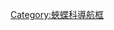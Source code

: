 {{Navbox
|name  = 絲蛺蝶亞科
|title = [[絲蛺蝶亞科]]
|state = {{{state|autocollapse}}}
|listclass = hlist

|above = [[蝴蝶]]⊇[[鳳蝶總科]]⊇[[蛺蝶科]]⊇蛺蝶演化支⊇[[絲蛺蝶亞科]]:

|group1 = [[坎蛺蝶屬]]<br />''Chersonesia''
| group1style = background:; 
|list1  = 
* [[中坎蛺蝶]] ''C. intermedia''
* [[尼斯坎蛺蝶]] ''C. nicevillei''
* [[波坎蛺蝶]] ''C. peraka''
* [[坎蛺蝶]] ''C. rahria''
* [[黃絹坎蛺蝶]] ''C. risa''

|group2 = [[絲蛺蝶屬]]<br />''Cyrestis''
|list2  = 
* [[印度絲蛺蝶]] ''C. achates''
* [[白帶絲蛺蝶]] ''C. acilia''
* [[亞丹絲蛺蝶]] ''C. adaemon''
* [[榕絲蛺蝶]] ''C. camillus''
** 華美絲蛺蝶 ''C. c. elegans''
* [[八目絲蛺蝶]] ''C. cocles''
* [[超群絲蛺蝶]] ''C. eximia''
* [[力神絲蛺蝶]] ''C. heracles''
* [[黃絲蛺蝶]] ''C. lutea''
* [[美絲蛺蝶]] ''C. maenalis''
* [[洛神絲蛺蝶]] ''C. nais''
* [[雪白絲蛺蝶]] ''C. nivea''
* [[寶林絲蛺蝶]] ''C. paulinus''
* [[條紋絲蛺蝶]] ''C. strigata''
* [[平坦絲蛺蝶]] ''C. tabula''
* [[黑框絲蛺蝶]] ''C. telamon''
* [[黑緣絲蛺蝶]] ''C. themire''
* [[細紋絲蛺蝶]] ''C. theresae''
* [[網絲蛺蝶]] ''C. thyodamas''
* [[絲蛺蝶]] ''C. thyonneus''

|group3 = [[鳳蛺蝶屬]]<br />''Marpesia''
|list3  = 
* [[條紋鳳蛺蝶]] ''M. berania''
* [[蚩龍鳳蛺蝶]] ''M. chiron''
* [[斜帶鳳蛺蝶]] ''M. corinna''
* [[革鳳蛺蝶]] ''M. corita''
* [[白堊鳳蛺蝶]] ''M. crethon'' = 串珠鳳蛺蝶 ''M . catulus''
* [[疏星鳳蛺蝶]] ''M. egina''
* [[鳳蛺蝶]] ''M. eleuchea''
* [[火紋鳳蛺蝶]] ''M. furcula''
** ''M. f. furcula'' = 三色鳳蛺蝶 ''M. iole''
** ''M. f. oechalia'' = 風神鳳蛺蝶 ''M. hermione''
* [[和諧鳳蛺蝶]] ''M. harmonia''
* [[藍灰鳳蛺蝶]] ''M. livius''
** 優雅鳳蛺蝶 ''M. l. alcibiades''
* [[馬采拉鳳蛺蝶]] ''M. marcella''
* [[白星鳳蛺蝶]] ''M. merops''
* [[白條鳳蛺蝶]] ''M. orsilochus''
* [[劍尾鳳蛺蝶]] ''M. petreus''
* [[合法鳳蛺蝶]] ''M. themistocles''
** 褐鳳蛺蝶 ''M. t. norica''
* ''[[Marpesia tutelina]]''
* [[召龍鳳蛺蝶]] ''M. zerynthia''
** ''M. z. zerynthia'' = 半白襯鳳蛺蝶 ''M. coresia''
}}<noinclude>

{{collapsible option}}


[[Category:蛺蝶科導航框]]
</noinclude>